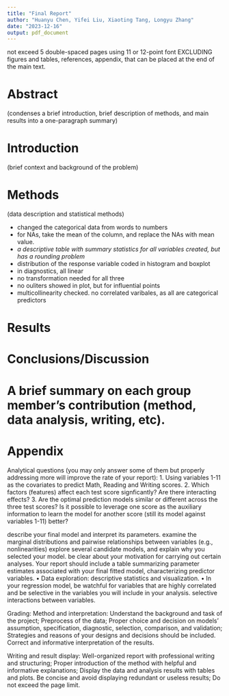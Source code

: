 ```yaml
---
title: "Final Report"
author: "Huanyu Chen, Yifei Liu, Xiaoting Tang, Longyu Zhang"
date: "2023-12-16"
output: pdf_document
---
```


not exceed 5 double-spaced pages using 11 or 12-point font
EXCLUDING figures and tables, references, appendix, that can be placed at the end of the main text. 

# Abstract

(condenses a brief introduction, brief description of methods, and main results into a one-paragraph summary)

# Introduction
(brief context and background of the problem)

# Methods
(data description and statistical methods)

- changed the categorical data from words to numbers
- for NAs, take the mean of the column, and replace the NAs with mean value. 
- *a descriptive table with summary statistics for all variables created, but has a rounding problem*
- distribution of the response variable coded in histogram and boxplot
- in diagnostics, all linear
- no transformation needed for all three
- no ouliters showed in plot, but for influential points
- multicollinearity checked. no correlated varibales, as all are categorical predictors


# Results

# Conclusions/Discussion

# A brief summary on each group member’s contribution (method, data analysis, writing, etc).

# Appendix


Analytical questions (you may only answer some of them but properly addressing more will improve the rate of your report):
1. Using variables 1-11 as the covariates to predict Math, Reading and Writing scores.
2. Which factors (features) affect each test score signficantly? Are there interacting effects?
3. Are the optimal prediction models similar or different across the three test scores? Is it possible to leverage one score as the auxiliary information to learn the model for another score (still its model against variables 1-11) better?


describe your final model and interpret its parameters. 
examine the marginal distributions and pairwise relationships between variables (e.g., nonlinearities)
explore several candidate models, and explain why you selected your model.
be clear about your motivation for carrying out certain analyses. 
Your report should include a table summarizing parameter estimates associated with your final fitted model, characterizing predictor variables.
• Data exploration: descriptive statistics and visualization.
• In your regression model, be watchful for variables that are highly correlated and be selective in the variables you will include in your analysis.
selective interactions between variables.


Grading:
Method and interpretation:
Understand the background and task of the project;
Preprocess of the data;
Proper choice and decision on models’ assumption, specification, diagnostic, selection, comparison, and validation;
Strategies and reasons of your designs and decisions should be included.
Correct and informative interpretation of the results.

Writing and result display:
Well-organized report with professional writing and structuring;
Proper introduction of the method with helpful and informative explanations;
Display the data and analysis results with tables and plots. 
Be concise and avoid displaying redundant or useless results; 
Do not exceed the page limit.
